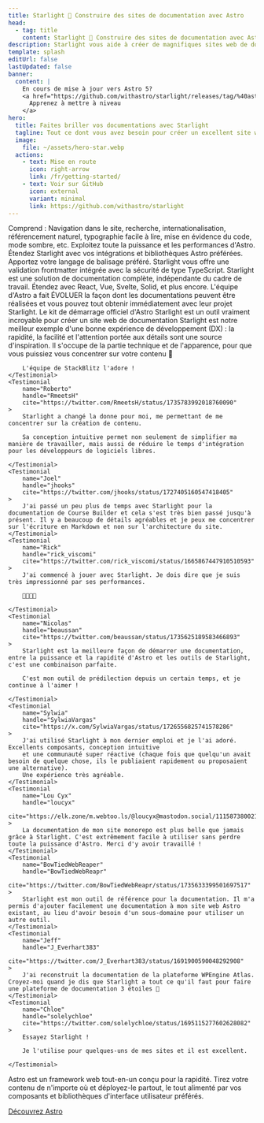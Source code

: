 ```yaml
---
title: Starlight 🌟 Construire des sites de documentation avec Astro
head:
  - tag: title
    content: Starlight 🌟 Construire des sites de documentation avec Astro
description: Starlight vous aide à créer de magnifiques sites web de documentation très performants avec Astro.
template: splash
editUrl: false
lastUpdated: false
banner:
  content: |
    En cours de mise à jour vers Astro 5?
    <a href="https://github.com/withastro/starlight/releases/tag/%40astrojs/starlight%400.30.0">
      Apprenez à mettre à niveau
    </a>
hero:
  title: Faites briller vos documentations avec Starlight
  tagline: Tout ce dont vous avez besoin pour créer un excellent site web de documentation. Rapide, accessible et facile à utiliser.
  image:
    file: ~/assets/hero-star.webp
  actions:
    - text: Mise en route
      icon: right-arrow
      link: /fr/getting-started/
    - text: Voir sur GitHub
      icon: external
      variant: minimal
      link: https://github.com/withastro/starlight
---
```



<CardGrid stagger>
	<Card title="Une documentation qui enchante" icon="open-book">
		Comprend : Navigation dans le site, recherche, internationalisation,
		référencement naturel, typographie facile à lire, mise en évidence du code,
		mode sombre, etc.
	</Card>
	<Card title="Propulsé par Astro" icon="rocket">
		Exploitez toute la puissance et les performances d'Astro. Étendez Starlight
		avec vos intégrations et bibliothèques Astro préférées.
	</Card>
	<Card title="Markdown, Markdoc, et MDX" icon="document">
		Apportez votre langage de balisage préféré. Starlight vous offre une
		validation frontmatter intégrée avec la sécurité de type TypeScript.
	</Card>
	<Card
		title="Apportez vos propres composants d'interface utilisateur"
		icon="puzzle"
	>
		Starlight est une solution de documentation complète, indépendante du cadre
		de travail. Étendez avec React, Vue, Svelte, Solid, et plus encore.
	</Card>
</CardGrid>

<TestimonialGrid title="Ce que disent les gens">
	<Testimonial
		name="Rachel"
		handle="rachelnabors"
		cite="https://twitter.com/astrodotbuild/status/1724934718745915558"
	>
		L'équipe d'Astro a fait ÉVOLUER la façon dont les documentations peuvent être réalisées et vous pouvez tout obtenir immédiatement avec leur projet Starlight.
	</Testimonial>
	<Testimonial
		name="Flavio"
		handle="flaviocopes"
		cite="https://twitter.com/flaviocopes/status/1738237658717905108"
	>
		Le kit de démarrage officiel d'Astro Starlight est un outil vraiment incroyable pour créer un site web de documentation
	</Testimonial>
	<Testimonial
		name="Tomek"
		handle="sulco"
		cite="https://twitter.com/sulco/status/1735610348730802342"
	>
		Starlight est notre meilleur exemple d'une bonne expérience de développement (DX) : la rapidité, la facilité et l'attention portée aux détails sont une source d'inspiration.
		Il s'occupe de la partie technique et de l'apparence,
		pour que vous puissiez vous concentrer sur votre contenu 👏

    	L'équipe de StackBlitz l'adore !
    </Testimonial>
    <Testimonial
    	name="Roberto"
    	handle="RmeetsH"
    	cite="https://twitter.com/RmeetsH/status/1735783992018760090"
    >
    	Starlight a changé la donne pour moi, me permettant de me concentrer sur la création de contenu.

    	Sa conception intuitive permet non seulement de simplifier ma manière de travailler, mais aussi de réduire le temps d'intégration pour les développeurs de logiciels libres.

    </Testimonial>
    <Testimonial
    	name="Joel"
    	handle="jhooks"
    	cite="https://twitter.com/jhooks/status/1727405160547418405"
    >
    	J'ai passé un peu plus de temps avec Starlight pour la documentation de Course Builder et cela s'est très bien passé jusqu'à présent. Il y a beaucoup de détails agréables et je peux me concentrer sur l'écriture en Markdown et non sur l'architecture du site.
    </Testimonial>
    <Testimonial
    	name="Rick"
    	handle="rick_viscomi"
    	cite="https://twitter.com/rick_viscomi/status/1665867447910510593"
    >
    	J'ai commencé à jouer avec Starlight. Je dois dire que je suis très impressionné par ses performances.

    	💯💯💯💯

    </Testimonial>
    <Testimonial
    	name="Nicolas"
    	handle="beaussan"
    	cite="https://twitter.com/beaussan/status/1735625189583466893"
    >
    	Starlight est la meilleure façon de démarrer une documentation, entre la puissance et la rapidité d'Astro et les outils de Starlight, c'est une combinaison parfaite.

    	C'est mon outil de prédilection depuis un certain temps, et je continue à l'aimer !

    </Testimonial>
    <Testimonial
    	name="Sylwia"
    	handle="SylwiaVargas"
    	cite="https://x.com/SylwiaVargas/status/1726556825741578286"
    >
    	J'ai utilisé Starlight à mon dernier emploi et je l'ai adoré. Excellents composants, conception intuitive
    	et une communauté super réactive (chaque fois que quelqu'un avait besoin de quelque chose, ils le publiaient rapidement ou proposaient une alternative).
    	Une expérience très agréable.
    </Testimonial>
    <Testimonial
    	name="Lou Cyx"
    	handle="loucyx"
    	cite="https://elk.zone/m.webtoo.ls/@loucyx@mastodon.social/111587380021362284"
    >
    	La documentation de mon site monorepo est plus belle que jamais grâce à Starlight. C'est extrêmement facile à utiliser sans perdre toute la puissance d'Astro. Merci d'y avoir travaillé !
    </Testimonial>
    <Testimonial
    	name="BowTiedWebReaper"
    	handle="BowTiedWebReapr"
    	cite="https://twitter.com/BowTiedWebReapr/status/1735633399501697517"
    >
    	Starlight est mon outil de référence pour la documentation. Il m'a permis d'ajouter facilement une documentation à mon site web Astro existant, au lieu d'avoir besoin d'un sous-domaine pour utiliser un autre outil.
    </Testimonial>
    <Testimonial
    	name="Jeff"
    	handle="J_Everhart383"
    	cite="https://twitter.com/J_Everhart383/status/1691900590048292908"
    >
    	J'ai reconstruit la documentation de la plateforme WPEngine Atlas. Croyez-moi quand je dis que Starlight a tout ce qu'il faut pour faire une plateforme de documentation 3 étoiles 🙌
    </Testimonial>
    <Testimonial
    	name="Chloe"
    	handle="solelychloe"
    	cite="https://twitter.com/solelychloe/status/1695115277602628082"
    >
    	Essayez Starlight !

    	Je l'utilise pour quelques-uns de mes sites et il est excellent.

    </Testimonial>

</TestimonialGrid>

<AboutAstro title="Proposé par">
	Astro est un framework web tout-en-un conçu pour la rapidité.
	Tirez votre contenu de n'importe où et déployez-le partout, le tout alimenté par vos composants et bibliothèques d'interface utilisateur préférés.

[Découvrez Astro](https://astro.build/)

</AboutAstro>
